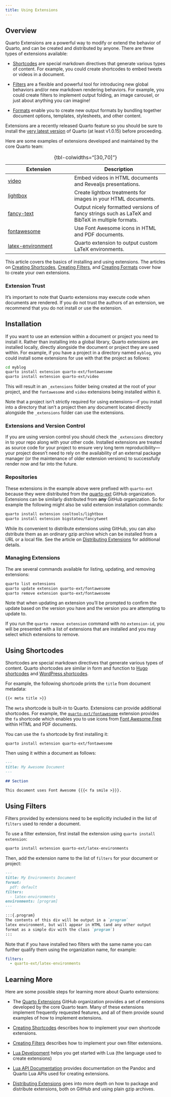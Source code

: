```yaml
---
title: Using Extensions
---
```


## Overview

Quarto Extensions are a powerful way to modify or extend the behavior of Quarto, and can be created and distributed by anyone. There are three types of extensions available:

-   [Shortcodes](shortcodes.qmd) are special markdown directives that generate various types of content. For example, you could create shortcodes to embed tweets or videos in a document.

-   [Filters](filters.qmd) are a flexible and powerful tool for introducing new global behaviors and/or new markdown rendering behaviors. For example, you could create filters to implement output folding, an image carousel, or just about anything you can imagine!

-   [Formats](formats.qmd) enable you to create new output formats by bundling together document options, templates, stylesheets, and other content.

Extensions are a recently released Quarto feature so you should be sure to install the [very latest version](https://quarto.org/docs/get-started/) of Quarto (at least v1.0.15) before proceeding.

Here are some examples of extensions developed and maintained by the core Quarto team:

| **Extension**                                                        | **Description**                                                                                 |
|------------------------------|------------------------------------------|
| [video](https://github.com/quarto-ext/video)                         | Embed videos in HTML documents and Revealjs presentations.                                      |
| [lightbox](https://github.com/quarto-ext/lightbox/)                  | Create lightbox treatments for images in your HTML documents.                                   |
| [fancy-text](https://github.com/quarto-ext/fancy-text)               | Output nicely formatted versions of fancy strings such as LaTeX and BibTeX in multiple formats. |
| [fontawesome](https://github.com/quarto-ext/fontawesome)             | Use Font Awesome icons in HTML and PDF documents.                                               |
| [latex-environment](https://github.com/quarto-ext/latex-environment) | Quarto extension to output custom LaTeX environments.                                           |

: {tbl-colwidths="\[30,70\]"}

This article covers the basics of installing and using extensions. The articles on [Creating Shortcodes](shortcodes.qmd), [Creating Filters](filters.qmd), and [Creating Formats](formats.qmd) cover how to create your own extensions.

::: callout-caution
### Extension Trust

It's important to note that Quarto extensions may execute code when documents are rendered. If you do not trust the authors of an extension, we recommend that you do not install or use the extension.
:::

## Installation

If you want to use an extension within a document or project you need to install it. Rather than installing into a global library, Quarto extensions are installed locally, directly alongside the document or project they are used within. For example, if you have a project in a directory named `myblog`, you could install some extensions for use with that the project as follows:

``` .bash
cd myblog
quarto install extension quarto-ext/fontawesome
quarto install extension quarto-ext/video
```

This will result in an `_extensions` folder being created at the root of your project, and the `fontawesome` and `video` extensions being installed within it.

Note that a project isn't strictly required for using extensions---if you install into a directory that isn't a project then any document located directly alongside the `_extensions` folder can use the extensions.

::: callout-note
### Extensions and Version Control

If you are using version control you should check the `_extensions` directory in to your repo along with your other code. Installed extensions are treated as source code for your project to ensure very long term reproducibility---your project doesn't need to rely on the availability of an external package manager (or the maintenance of older extension versions) to successfully render now and far into the future.
:::

### Repositories

These extensions in the example above were prefixed with `quarto-ext` because they were distributed from the [quarto-ext](https://github.com/quarto-ext/) GitHub organization. Extensions can be similarly distributed from **any** GitHub organization. So for example the following might also be valid extension installation commands:

``` .bash
quarto install extension cooltools/lightbox
quarto install extension bigstateu/fancytweet
```

While its convenient to distribute extensions using GitHub, you can also dstribute them as an ordinary gzip archive which can be installed from a URL or a local file. See the article on [Distributing Extensions](distributing.qmd) for additional details.

### Managing Extensions

The are several commands available for listing, updating, and removing extensions:

``` .bash
quarto list extensions
quarto update extension quarto-ext/fontawesome
quarto remove extension quarto-ext/fontawesome
```

Note that when updating an extension you'll be prompted to confirm the update based on the version you have and the version you are attempting to update to.

If you run the `quarto remove extension` command with no `extension-id`, you will be presented with a list of extensions that are installed and you may select which extensions to remove.

## Using Shortcodes

Shortcodes are special markdown directives that generate various types of content. Quarto shortcodes are similar in form and function to [Hugo shortcodes](https://gohugo.io/content-management/shortcodes/) and [WordPress shortcodes](https://codex.wordpress.org/Shortcode).

For example, the following shortcode prints the `title` from document metadata:

``` .markdown
{{< meta title >}}
```

The `meta` shortcode is built-in to Quarto. Extensions can provide additional shortcodes. For example, the [`quarto-ext/fontawesome`](https://github.com/quarto-ext/fontawesome) extension provides the `fa` shortcode which enables you to use icons from [Font Awesome Free](https://fontawesome.com/search?m=free) within HTML and PDF documents.

You can use the `fa` shortcode by first installing it:

`quarto install extension quarto-ext/fontawesome`

Then using it within a document as follows:

``` markdown
---
title: My Awesome Document
---

## Section

This document uses Font Awesome {{{< fa smile >}}}.
```

## Using Filters

Filters provided by extensions need to be explicitly included in the list of `filters` used to render a document.

To use a filter extension, first install the extension using `quarto install extension`:

``` .bash
quarto install extension quarto-ext/latex-environments
```

Then, add the extension name to the list of `filters` for your document or project:

``` markdown
---
title: My Environments Document
format:
  pdf: default
filters:
  - latex-environments
environments: [program]
---

:::{.program}
The contents of this div will be output in a `program`
latex environment, but will appear in HTML (and any other output 
format as a simple div with the class `program`)
:::
```

Note that if you have installed two filters with the same name you can further qualify them using the organization name, for example:

``` yaml
filters:
  - quarto-ext/latex-environments
```

## Learning More

Here are some possible steps for learning more about Quarto extensions:

-   The [Quarto Extensions](https://github.com/quarto-ext/) GitHub organization provides a set of extensions developed by the core Quarto team. Many of these extensions implement frequently requested features, and all of them provide sound examples of how to implement extensions.

-   [Creating Shortcodes](shortcodes.qmd) describes how to implement your own shortcode extensions.

-   [Creating Filters](filters.qmd) describes how to implement your own filter extensions.

-   [Lua Development](lua.qmd) helps you get started with Lua (the language used to create extensions) 

-   [Lua API Documentation](lua-api.qmd) provides documentation on the Pandoc and Quarto Lua APIs used for creating extensions.

-   [Distributing Extensions](distributing.qmd) goes into more depth on how to package and distribute extensions, both on GitHub and using plain gzip archives.
